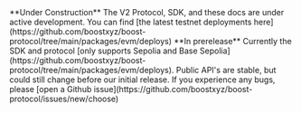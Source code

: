 <Warning>
  **Under Construction**
  The V2 Protocol, SDK, and these docs are under active development. You can find [the latest testnet deployments here](https://github.com/boostxyz/boost-protocol/tree/main/packages/evm/deploys)
</Warning>

<Warning>
  **In prerelease**
  Currently the SDK and protocol [only supports Sepolia and Base Sepolia](https://github.com/boostxyz/boost-protocol/tree/main/packages/evm/deploys). Public API's are stable, but could still change before our initial release. If you experience any bugs, please [open a Github issue](https://github.com/boostxyz/boost-protocol/issues/new/choose)
</Warning>
